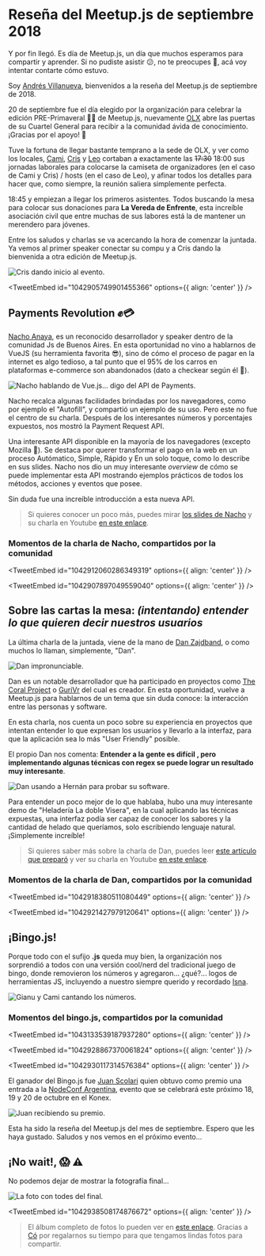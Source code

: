 

# Reseña del Meetup.js de septiembre 2018

Y por fin llegó. Es día de Meetup.js, un día que muchos esperamos para compartir y aprender. Si no pudiste asistir 😕, no te preocupes 🙂, acá voy intentar contarte cómo estuvo.

Soy [Andrés Villanueva](https://twitter.com/villanuevand), bienvenidos a la reseña del Meetup.js de septiembre de 2018.

20 de septiembre fue el día elegido por la organización para celebrar la edición PRE-Primaveral 🍃💐 de Meetup.js, nuevamente [OLX](https://twitter.com/olxtecharg) abre las puertas de su Cuartel General para recibir a la comunidad ávida de conocimiento. ¡Gracias por el apoyo! 👏

Tuve la fortuna de llegar bastante temprano a la sede de OLX, y ver como los locales, [Cami](https://twitter.com/camilunghi), [Cris](https://twitter.com/DuranCristhian) y [Leo](https://twitter.com/leopittelli) cortaban a exactamente las ~~17:30~~ 18:00 sus jornadas laborales para colocarse la camiseta de organizadores (en el caso de Cami y Cris) / hosts (en el caso de Leo), y afinar todos los detalles para hacer que, como siempre, la reunión saliera simplemente perfecta.

18:45 y empiezan a llegar los primeros asistentes. Todos buscando la mesa para colocar sus donaciones para **La Vereda de Enfrente**, esta increíble asociación civil que entre muchas de sus labores está la de mantener un merendero para jóvenes.

Entre los saludos y charlas se va acercando la hora de comenzar la juntada. Ya vemos al primer speaker conectar su compu y a Cris dando la bienvenida a otra edición de Meetup.js.

<Img
  src="/static/Blog/resena-meetup-septiembre-2018/cris-bienvenida.jpg"
  alt="Cris dando inicio al evento."
/>

<TweetEmbed id="1042905749901455366" options={{ align: 'center' }} />

## Payments Revolution ✊💳

[Nacho Anaya](https://twitter.com/ianaya89), es un reconocido desarrollador y speaker dentro de la comunidad Js de Buenos Aires. En esta oportunidad no vino a hablarnos de VueJS (su herramienta favorita 😎), sino de cómo el proceso de pagar en la internet es algo tedioso, a tal punto que el 95% de los carros en plataformas e-commerce son abandonados (dato a checkear según él 🙊).

<Img
  src="/static/Blog/resena-meetup-septiembre-2018/nacho-charla.jpg"
  alt="Nacho hablando de Vue.js... digo del API de Payments."
/>

Nacho recalca algunas facilidades brindadas por los navegadores, como por ejemplo el "Autofill", y compartió un ejemplo de su uso. Pero este no fue el centro de su charla. Después de los interesantes números y porcentajes expuestos, nos mostró la Payment Request API.

Una interesante API disponible en la mayoría de los navegadores (excepto Mozilla 🙁). Se destaca por querer transformar el pago en la web en un proceso Autómatico, Simple, Rápido y En un solo toque, como lo describe en sus slides. Nacho nos dio un muy interesante _overview_ de cómo se puede implementar esta API mostrando ejemplos prácticos de todos los métodos, acciones y eventos que posee.

Sin duda fue una increíble introducción a esta nueva API.

> Si quieres conocer un poco más, puedes mirar [los slides de Nacho](https://speakerdeck.com/ianaya89/payments-revolution) y su charla en Youtube [en este enlace](https://youtu.be/KOCn6muo4u8).

### Momentos de la charla de Nacho, compartidos por la comunidad

<TweetEmbed id="1042912060286349319" options={{ align: 'center' }} />

<TweetEmbed id="1042907897049559040" options={{ align: 'center' }} />

## Sobre las cartas la mesa: _(intentando) entender lo que quieren decir nuestros usuarios_

La última charla de la juntada, viene de la mano de [Dan Zajdband](https://twitter.com/impronunciable), o como muchos lo llaman, simplemente, "Dan".

<Img src="/static/Blog/resena-meetup-septiembre-2018/dan-charla.jpg" alt="Dan impronunciable." />

Dan es un notable desarrollador que ha participado en proyectos como [The Coral Project](https://coralproject.net/) o [GuriVr](https://gurivr.com/) del cual es creador. En esta oportunidad, vuelve a Meetup.js para hablarnos de un tema que sin duda conoce: la interacción entre las personas y software.

En esta charla, nos cuenta un poco sobre su experiencia en proyectos que intentan entender lo que expresan
los usuarios y llevarlo a la interfaz, para que la aplicación sea lo más "User Friendly" posible.

El propio Dan nos comenta: **Entender a la gente es difícil , pero implementando algunas técnicas con regex se puede lograr un resultado muy interesante**.

<Img
  src="/static/Blog/resena-meetup-septiembre-2018/dan-demo.jpg"
  alt="Dan usando a Hernán para probar su software."
/>

Para entender un poco mejor de lo que hablaba, hubo una muy interesante demo de "Heladería La doble Visera", en la cual aplicando las técnicas expuestas, una interfaz podía ser capaz de conocer los sabores y la cantidad de helado que queríamos, solo escribiendo lenguaje natural. ¡Simplemente increíble!

> Si quieres saber más sobre la charla de Dan, puedes leer [este artículo que preparó](https://zajdband.com/meetupjs/) y ver su charla en Youtube [en este enlace](https://youtu.be/obAixsX-tXQ).

### Momentos de la charla de Dan, compartidos por la comunidad

<TweetEmbed id="1042918380511080449" options={{ align: 'center' }} />

<TweetEmbed id="1042921427979120641" options={{ align: 'center' }} />

## ¡Bingo.js!

Porque todo con el sufijo **.js** queda muy bien, la organización nos sorprendió a todos con una versión cool/nerd del tradicional juego de bingo, donde removieron los números y agregaron... ¿qué?... logos de herramientas JS, incluyendo a nuestro siempre querido y recordado [Isna](https://twitter.com/isnardi).

<Img
  src="/static/Blog/resena-meetup-septiembre-2018/bingo-gianu-cami.jpg"
  alt="Gianu y Cami cantando los números."
/>

### Momentos del bingo.js, compartidos por la comunidad

<TweetEmbed id="1043133539187937280" options={{ align: 'center' }} />

<TweetEmbed id="1042928867370061824" options={{ align: 'center' }} />

<TweetEmbed id="1042930117314576384" options={{ align: 'center' }} />

El ganador del Bingo.js fue [Juan Scolari](https://twitter.com/juanscolari) quien obtuvo como premio una entrada a la [NodeConf Argentina](https://2018.nodeconf.com.ar/), evento que se celebrará este próximo 18, 19 y 20 de octubre en el Konex.

<Img
  src="/static/Blog/resena-meetup-septiembre-2018/bingo-ganador.jpg"
  alt="Juan recibiendo su premio."
/>

Esta ha sido la reseña del Meetup.js del mes de septiembre. Espero que les haya gustado. Saludos y nos vemos en el próximo evento...

## ¡No wait!, 😱 ⚠️

No podemos dejar de mostrar la fotografía final...

<Img
  src="/static/Blog/resena-meetup-septiembre-2018/todes.jpg"
  alt="La foto con todes del final."
/>

<TweetEmbed id="1042938508174876672" options={{ align: 'center' }} />

> El álbum completo de fotos lo pueden ver en [este enlace](https://www.facebook.com/groups/1572363023007913/permalink/2196422900601919/). Gracias a [Có](https://twitter.com/co_constanza) por regalarnos su tiempo para que tengamos lindas fotos para compartir.

<script async src="https://platform.twitter.com/widgets.js" charSet="utf-8" />
